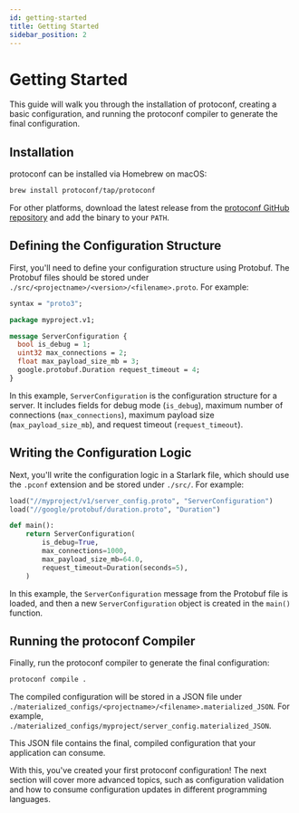 ```yaml
---
id: getting-started
title: Getting Started
sidebar_position: 2
---
```


# Getting Started

This guide will walk you through the installation of protoconf, creating a basic configuration, and running the protoconf compiler to generate the final configuration.

## Installation

protoconf can be installed via Homebrew on macOS:

```bash
brew install protoconf/tap/protoconf
```

For other platforms, download the latest release from the [protoconf GitHub repository](https://github.com/protoconf/protoconf) and add the binary to your `PATH`.

## Defining the Configuration Structure

First, you'll need to define your configuration structure using Protobuf. The Protobuf files should be stored under `./src/<projectname>/<version>/<filename>.proto`. For example:

```protobuf title="src/myproject/v1/server_config.proto" showLineNumbers
syntax = "proto3";

package myproject.v1;

message ServerConfiguration {
  bool is_debug = 1;
  uint32 max_connections = 2;
  float max_payload_size_mb = 3;
  google.protobuf.Duration request_timeout = 4;
}
```

In this example, `ServerConfiguration` is the configuration structure for a server. It includes fields for debug mode (`is_debug`), maximum number of connections (`max_connections`), maximum payload size (`max_payload_size_mb`), and request timeout (`request_timeout`).

## Writing the Configuration Logic

Next, you'll write the configuration logic in a Starlark file, which should use the `.pconf` extension and be stored under `./src/`. For example:

```python title="src/myproject/server_config.pconf" showLineNumbers
load("//myproject/v1/server_config.proto", "ServerConfiguration")
load("//google/protobuf/duration.proto", "Duration")

def main():
    return ServerConfiguration(
        is_debug=True,
        max_connections=1000,
        max_payload_size_mb=64.0,
        request_timeout=Duration(seconds=5),
    )
```

In this example, the `ServerConfiguration` message from the Protobuf file is loaded, and then a new `ServerConfiguration` object is created in the `main()` function.

## Running the protoconf Compiler

Finally, run the protoconf compiler to generate the final configuration:

```bash
protoconf compile .
```

The compiled configuration will be stored in a JSON file under `./materialized_configs/<projectname>/<filename>.materialized_JSON`. For example, `./materialized_configs/myproject/server_config.materialized_JSON`.

This JSON file contains the final, compiled configuration that your application can consume.

With this, you've created your first protoconf configuration! The next section will cover more advanced topics, such as configuration validation and how to consume configuration updates in different programming languages.
